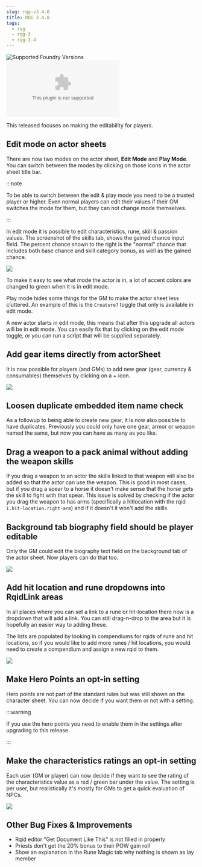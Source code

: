 ```yaml
---
slug: rqg-v3.4.0
title: RQG 3.4.0
tags:
  - rqg
  - rqg-3
  - rqg-3-4
---
```



![Supported Foundry Versions](https://img.shields.io/endpoint?url=https://foundryshields.com/version?url=https://github.com/sun-dragon-cult/fvtt-system-rqg/releases/download/v3.4.0/system.json)
![Download Count](https://img.shields.io/github/downloads/sun-dragon-cult/fvtt-system-rqg/v3.4.0/rqg.zip)

This released focuses on making the editability for players.

## Edit mode on actor sheets

<GithubIssue issue="639" repo="fvtt-system-rqg" />
<GithubIssue issue="663" repo="fvtt-system-rqg" />
<GithubIssue issue="667" repo="fvtt-system-rqg" />

There are now two modes on the actor sheet, <ThemeInvert><EditModeSvg /></ThemeInvert> **Edit Mode**
and <ThemeInvert><PlayModeSvg /></ThemeInvert> **Play Mode**. You can switch between the modes by
clicking on those icons in the actor sheet title bar.

:::note

To be able to switch between the edit & play mode you need to be a trusted player or higher. Even
normal players can edit their values if their GM switches the mode for them, but they can not change
mode themselves.

:::

In edit mode it is possible to edit characteristics, rune, skill & passion values. The screenshot of
the skills tab, shows the gained chance input field. The percent chance shown to the right is the
"normal" chance that includes both base chance and skill category bonus, as well as the gained
chance.

![](edit-mode-skills.png)

To make it easy to see what mode the actor is in, a lot of accent colors are changed to green when
it is in edit mode.

Play mode hides some things for the GM to make the actor sheet less cluttered. An example of this is
the `Creature?` toggle that only is available in edit mode.

A new actor starts in edit mode, this means that after this upgrade all actors will be in edit mode.
You can easily fix that by clicking on the edit mode toggle, or you can run a script that will be
supplied separately.

## Add gear items directly from actorSheet

<GithubIssue issue="671" repo="fvtt-system-rqg" />

It is now possible for players (and GMs) to add new gear (gear, currency & consumables) themselves
by clicking on a + icon.

![](add-gear.png)

## Loosen duplicate embedded item name check

<GithubIssue issue="672" repo="fvtt-system-rqg" />

As a followup to being able to create new gear, it is now also possible to have duplicates.
Previously you could only have one gear, armor or weapon named the same, but now you can have as
many as you like.

## Drag a weapon to a pack animal without adding the weapon skills

<GithubIssue issue="450" repo="fvtt-system-rqg" />

If you drag a weapon to an actor the skills linked to that weapon will also be added so that the
actor can use the weapon. This is good in most cases, but if you drag a spear to a horse it doesn't
make sense that the horse gets the skill to fight with that spear. This issue is solved by checking
if the actor you drag the weapon to has arms (specifically a hitlocation with the rqid
`i.hit-location.right-arm`) and if it doesn't it won't add the skills.

## Background tab biography field should be player editable

<GithubIssue issue="670" repo="fvtt-system-rqg" />

Only the GM could edit the biography text field on the background tab of the actor sheet. Now
players can do that too.

![](biography-player-editable.png)

## Add hit location and rune dropdowns into RqidLink areas

<GithubIssue issue="656" repo="fvtt-system-rqg" />

In all places where you can set a link to a rune or hit-location there now is a dropdown that will
add a link. You can still drag-n-drop to the area but it is hopefully an easier way to adding these.

The lists are populated by looking in compendiums for rqids of rune and hit locations, so if you
would like to add more runes / hit locations, you would need to create a compendium and assign a new
rqid to them.

![](rune-hit-location-links.png)

## Make Hero Points an opt-in setting

<GithubIssue issue="661" repo="fvtt-system-rqg" />

Hero points are not part of the standard rules but was still shown on the character sheet. You can
now decide if you want them or not with a setting.

:::warning

If you use the hero points you need to enable them in the settings after upgrading to this release.

:::

## Make the characteristics ratings an opt-in setting

Each user (GM or player) can now decide if they want to see the rating of the characteristics value
as a red / green bar under the value. The setting is per user, but realistically it's mostly for GMs
to get a quick evaluation of NPCs.

![](characteristic-rating.png)

## Other Bug Fixes & Improvements

- Rqid editor "Get Document Like This" is not filled in properly
  <GithubIssue issue="665" repo="fvtt-system-rqg" />
- Priests don't get the 20% bonus to their POW gain roll
  <GithubIssue issue="649" repo="fvtt-system-rqg" />
- Show an explanation in the Rune Magic tab why nothing is shown as lay member
  <GithubIssue issue="668" repo="fvtt-system-rqg" />
